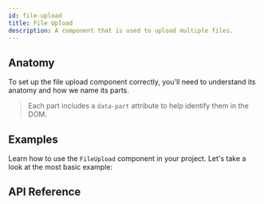 ```yaml
---
id: file-upload
title: File Upload
description: A component that is used to upload multiple files.
---
```


<ComponentPreview id="FileUpload" />

## Anatomy

To set up the file upload component correctly, you'll need to understand its
anatomy and how we name its parts.

> Each part includes a `data-part` attribute to help identify them in the DOM.

<Anatomy id="file-upload" />

## Examples

Learn how to use the `FileUpload` component in your project. Let's take a look
at the most basic example:

<Example id="basic" />

## API Reference

<ComponentTypes id="file-upload" />
